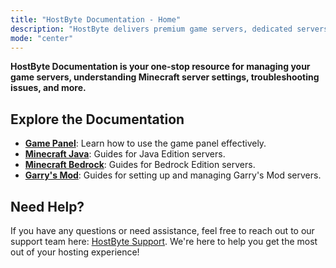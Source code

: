 ```yaml
---
title: "HostByte Documentation - Home"
description: "HostByte delivers premium game servers, dedicated servers, and cloud hosting on a world-class network — all at unbeatable prices. Elevate your project with performance you can count on."
mode: "center"
---
```


**HostByte Documentation is your one-stop resource for managing your game servers, understanding Minecraft server settings, troubleshooting issues, and more.**

## Explore the Documentation

- [**Game Panel**](): Learn how to use the game panel effectively.
- [**Minecraft Java**](https://docs.hostbyte.net/minecraft-java): Guides for Java Edition servers.
- [**Minecraft Bedrock**](https://docs.hostbyte.net/minecraft-bedrock): Guides for Bedrock Edition servers.
- [**Garry's Mod**](https://docs.hostbyte.net/garrys-mod): Guides for setting up and managing Garry's Mod servers.

## Need Help?

If you have any questions or need assistance, feel free to reach out to our support team here: [HostByte Support](https://hostbyte.com/support). We're here to help you get the most out of your hosting experience!